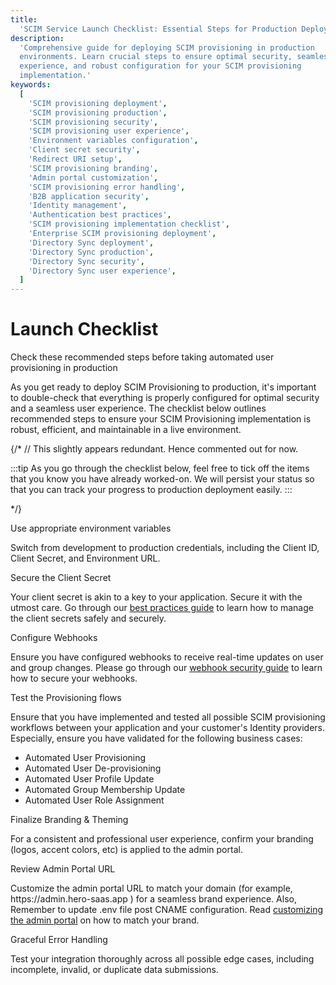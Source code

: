 ```yaml
---
title:
  'SCIM Service Launch Checklist: Essential Steps for Production Deployment'
description:
  'Comprehensive guide for deploying SCIM provisioning in production
  environments. Learn crucial steps to ensure optimal security, seamless user
  experience, and robust configuration for your SCIM provisioning
  implementation.'
keywords:
  [
    'SCIM provisioning deployment',
    'SCIM provisioning production',
    'SCIM provisioning security',
    'SCIM provisioning user experience',
    'Environment variables configuration',
    'Client secret security',
    'Redirect URI setup',
    'SCIM provisioning branding',
    'Admin portal customization',
    'SCIM provisioning error handling',
    'B2B application security',
    'Identity management',
    'Authentication best practices',
    'SCIM provisioning implementation checklist',
    'Enterprise SCIM provisioning deployment',
    'Directory Sync deployment',
    'Directory Sync production',
    'Directory Sync security',
    'Directory Sync user experience',
  ]
---
```


# Launch Checklist

<Subtitle>
    Check these recommended steps before taking automated user provisioning in production
</Subtitle>

As you get ready to deploy SCIM Provisioning to production, it's important to
double-check that everything is properly configured for optimal security and a
seamless user experience. The checklist below outlines recommended steps to
ensure your SCIM Provisioning implementation is robust, efficient, and
maintainable in a live environment.

{/\* // This slightly appears redundant. Hence commented out for now.

<div className="page_right_hint">
:::tip
As you go through the checklist below, feel free to tick off the items that you know you have already worked-on. We will persist your status so that you can track your progress to production deployment easily.
:::
</div>

\*/}

<LabeledCheckbox id="1"> Use appropriate environment variables
</LabeledCheckbox>

Switch from development to production credentials, including the Client ID,
Client Secret, and Environment URL.

<LabeledCheckbox id="2"> Secure the Client Secret </LabeledCheckbox>

Your client secret is akin to a key to your application. Secure it with the
utmost care. Go through our
[best practices guide](/sso/guides/key-concepts/manage-client-secrets) to learn
how to manage the client secrets safely and securely.

<LabeledCheckbox id="3"> Configure Webhooks </LabeledCheckbox>

Ensure you have configured webhooks to receive real-time updates on user and
group changes. Please go through our
[webhook security guide](/dir-sync/webhooks) to learn how to secure your
webhooks.

<LabeledCheckbox id="4"> Test the Provisioning flows </LabeledCheckbox>

Ensure that you have implemented and tested all possible SCIM provisioning
workflows between your application and your customer's Identity providers.
Especially, ensure you have validated for the following business cases:

- Automated User Provisioning
- Automated User De-provisioning
- Automated User Profile Update
- Automated Group Membership Update
- Automated User Role Assignment

<LabeledCheckbox id="5"> Finalize Branding & Theming </LabeledCheckbox>

For a consistent and professional user experience, confirm your branding (logos,
accent colors, etc) is applied to the admin portal.

<LabeledCheckbox id="6"> Review Admin Portal URL </LabeledCheckbox>

Customize the admin portal URL to match your domain (for example,
<SimpleCode>https:<span></span>//admin.hero-saas.app </SimpleCode>) for a
seamless brand experience. Also, Remember to update
<SimpleCode>.env</SimpleCode> file post CNAME configuration. Read
[customizing the admin portal](/dir-sync/domain-and-theme-customization) on how
to match your brand.

<LabeledCheckbox id="7"> Graceful Error Handling </LabeledCheckbox>

Test your integration thoroughly across all possible edge cases, including
incomplete, invalid, or duplicate data submissions.
